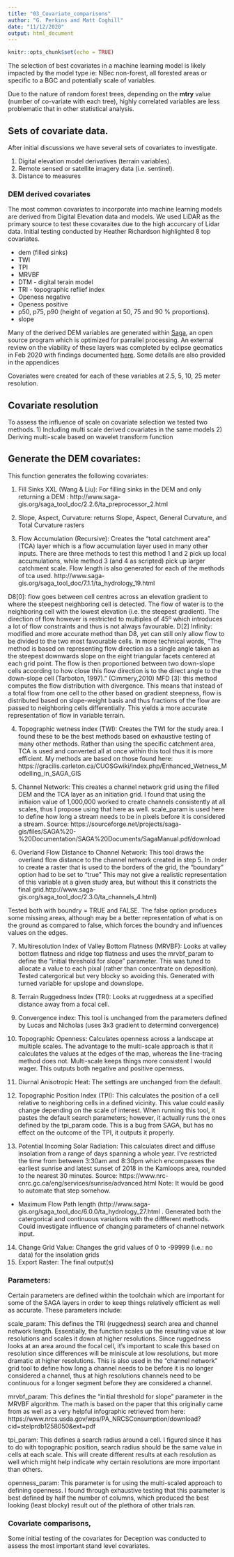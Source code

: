 ```yaml
---
title: "03_Covariate_comparisons"
author: "G. Perkins and Matt Coghill" 
date: "11/12/2020"
output: html_document
---
```


```r
knitr::opts_chunk$set(echo = TRUE)

```

The selection of best covariates in a machine learning model is likely impacted by the model type ie: NBec non-forest, all forested areas or specific to a BGC and potentially scale of variables. 

Due to the nature of random forest trees, depending on the **mtry** value (number of co-variate with each tree), highly correlated variables are less problematic that in other statistical analysis. 


## Sets of covariate data. 
After initial discussions we have several sets of covariates to investigate. 

1) Digital elevation model derivatives (terrain variables). 
2) Remote sensed or satellite imagery data (i.e. sentinel). 
3) Distance to measures 


### DEM derived covariates

The most common covariates to incorporate into machine learning models are derived from Digital Elevation data and models. We used LiDAR as the primary source to test these covaraites due to the high accurcary of Lidar data. 
Initial testing conducted by Heather Richardson highlighted 8 top covariates. 

- dem (filled sinks)
- TWI 
- TPI
- MRVBF
- DTM - digital terain model
- TRI - topographic reflief index
- Openess negative 
- Openess positive 
- p50, p75, p90 (height of vegation at 50, 75 and 90 % proportions).
- slope


Many of the derived DEM variables are generated within [Saga](https://sourceforge.net/projects/saga-gis/), an open source program which is optimized for parrallel processing. An external review on the viability of these layers was completed by eclipse geomatics in Feb 2020 with findings documented [here](https://github.com/bcgov-c/BEC_DevExchange_Work/blob/master/_documentation/Derivatives%20literature%20review%20and%20testing.xlsx). Some details are also provided in the appendices


Covariates were created for each of these variables at 2.5, 5, 10, 25 meter resolution. 



## Covariate resolution

To assess the influence of scale on covariate selection we tested two methods. 1) Including multi scale derived covariates in the same models 2) Deriving multi-scale based on wavelet transform function 











## Generate the DEM covariates: 

This function generates the following covariates: 

1. Fill Sinks XXL (Wang & Liu): For filling sinks in the DEM and only returning a DEM : http://www.saga-gis.org/saga_tool_doc/2.2.6/ta_preprocessor_2.html

2. Slope, Aspect, Curvature: returns Slope, Aspect, General Curvature, and Total Curvature rasters

3. Flow Accumulation (Recursive): Creates the "total catchment area" (TCA) layer which is a flow accumulation layer used in many other inputs. There are three methods to test this method 1 and 2 pick up local accumulations, while method 3 (and 4 as scripted) pick up larger catchment scale. Flow length is also generated for each of the methods of tca used.  http://www.saga-gis.org/saga_tool_doc/7.1.1/ta_hydrology_19.html

D8[0]: flow goes between cell centres across an elevation gradient to where the steepest neighboring cell is detected. The flow of water is to the neighboring cell with the lowest elevation (i.e. the steepest gradient). The direction of flow however is restricted to multiples of 45º which introduces a lot of flow constraints and thus is not always favourable.
D[2] Infinity: modified and more accurate method than D8, yet can still only allow flow to be divided to the two most favourable cells. In more technical words, “The method is based on representing flow direction as a single angle taken as the steepest downwards slope on the eight triangular facets centered at each grid point. The flow is then proportioned between two down-slope cells according to how close this flow direction is to the direct angle to the down-slope cell (Tarboton, 1997).” (Cimmery,2010)
MFD [3]: this method computes the flow distribution with divergence. This means that instead of a total flow from one cell to the other based on gradient steepness, flow is distributed based on slope-weight basis and thus fractions of the flow are passed to neighboring cells differentially. This yields a more accurate representation of flow in variable terrain.


4. Topographic wetness index (TWI): Creates the TWI for the study area. I found these to be the best methods based on exhaustive testing of many other methods. Rather than using the specific catchment area, TCA is used and converted all at once within this tool thus it is more efficient. My methods are based on those found here: https://gracilis.carleton.ca/CUOSGwiki/index.php/Enhanced_Wetness_Modelling_in_SAGA_GIS 

5. Channel Network: This creates a channel network grid using the filled DEM and the TCA layer as an initiation grid. I found that using the initiaion value of 1,000,000 worked to create channels consistently at all scales, thus I propose using that here as well. scale_param is used here to define how long a stream needs to be in pixels before it is considered a stream. Source: https://sourceforge.net/projects/saga-gis/files/SAGA%20-%20Documentation/SAGA%20Documents/SagaManual.pdf/download 

6. Overland Flow Distance to Channel Network: This tool draws the overland flow distance to the channel network created in step 5. In order to create a raster that is used to the borders of the grid, the "boundary" option had to be set to "true" This may not give a realistic representation of this variable at a given study area, but without this it constricts the final grid.http://www.saga-gis.org/saga_tool_doc/2.3.0/ta_channels_4.html)

Tested both with boundry = TRUE and FALSE. The false option produces some missing areas, although may be a better representation of what is on the ground as compared to false, which forces the boundry and influences values on the edges. 


7. Multiresolution Index of Valley Bottom Flatness (MRVBF): Looks at valley bottom flatness and ridge top flatness and uses the mrvbf_param to define the "initial threshold for slope" parameter. This was tuned to allocate a value to each pixal (rather than concentrate on deposition). Tested catergorical but very blocky so avoiding this. Generated with turned variable for upslope and downslope. 


8. Terrain Ruggedness Index (TRI): Looks at ruggedness at a specified distance away from a focal cell.
9. Convergence index: This tool is unchanged from the parameters defined by Lucas and Nicholas (uses 3x3 gradient to determind convergence)
10. Topographic Openness: Calculates openness across a landscape at multiple scales. The advantage to the multi-scale approach is that it calculates the values at the edges of the map, whereas the line-tracing method does not. Multi-scale keeps things more consistent I would wager. This outputs both negative and positive openness.
11. Diurnal Anisotropic Heat: The settings are unchanged from the default.
12. Topographic Position Index (TPI): This calculates the position of a cell relative to neighboring cells in a defined vicinity. This value could easily change depending on the scale of interest. When running this tool, it pastes the default search parameters; however, it actually runs the ones defined by the tpi_param code. This is a bug from SAGA, but has no effect on the outcome of the TPI, it outputs it properly.
13. Potential Incoming Solar Radiation: This calculates direct and diffuse insolation from a range of days spanning a whole year. I've restricted the time from between 3:30am and 8:30pm which encompasses the earliest sunrise and latest sunset of 2018 in the Kamloops area, rounded to the nearest 30 minutes. Source: https://www.nrc-cnrc.gc.ca/eng/services/sunrise/advanced.html
Note: It would be good to automate that step somehow.

- Maximum Flow Path length (http://www.saga-gis.org/saga_tool_doc/6.0.0/ta_hydrology_27.html . Generated both the catergorical and continuous variations with the diffferent methods. Could investigate influence of changing parameters of channel network input. 

14. Change Grid Value: Changes the grid values of 0 to -99999 (i.e.: no data) for the insolation grids
15. Export Raster: The final output(s)



### Parameters: 

Certain parameters are defined within the toolchain which are important for some of the SAGA layers in order to keep things relatively efficient as well as accurate. These parameters include:

scale_param: This defines the TRI (ruggedness) search area and channel network length. Essentially, the function scales up the resulting value at low resolutions and scales it down at higher resolutions. Since ruggedness looks at an area around the focal cell, it's important to scale this based on resolution since differences will be miniscule at low resolutions, but more dramatic at higher resolutions. This is also used in the "channel network" grid tool to define how long a channel needs to be before it is no longer considered a channel, thus at high resolutions channels need to be continuous for a longer segment before they are considered a channel.

mrvbf_param: This defines the "initial threshold for slope" parameter in the MRVBF algorithm. The math is based on the paper that this originally came from as well as a very helpful infographic retrieved from here: https://www.nrcs.usda.gov/wps/PA_NRCSConsumption/download?cid=stelprdb1258050&ext=pdf 

tpi_param: This defines a search radius around a cell. I figured since it has to do with topographic position, search radius should be the same value in cells at each scale. This will create different results at each resolution as well which might help indicate why certain resolutions are more important than others.

openness_param: This parameter is for using the multi-scaled approach to defining openness. I found through exhaustive testing that this parameter is best defined by half the number of columns, which produced the best looking (least blocky) result out of the plethora of other trials ran.


### Covariate comparisons, 

Some initial testing of the covariates for Deception was conducted to 
assess the most important stand level covariates. 












